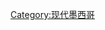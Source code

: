 {{Commons category|2011 in Mexico}}
{{year in country category|2|0|1|1|墨西哥|北美洲||}}
[[Category:现代墨西哥|Category:现代墨西哥]]